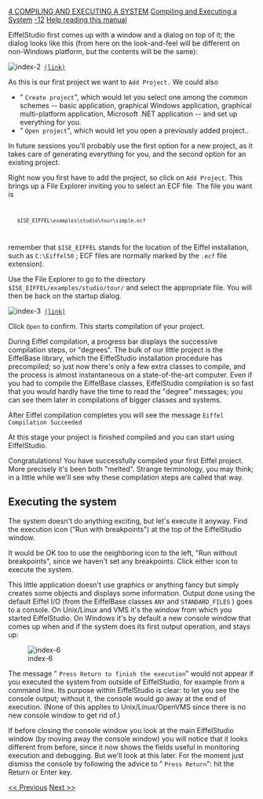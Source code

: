 [[Property:title|4 COMPILING AND EXECUTING A SYSTEM]]
[[Property:link_title|Compiling and Executing a System]]
[[Property:weight|-12]]
[[Help reading the EiffelStudio Guided Tour|Help reading this manual]]  

EiffelStudio first comes up with a window and a dialog on top of it; the dialog looks like this (from here on the look-and-feel will be different on non-Windows platform, but the contents will be the same):
 [[Image:index-2]] [[general/guided_tour/studio/index-2.png|(link)]]  
As this is our first project we want to <code> Add Project. </code> We could also 
* " <code> Create project </code>", which would let you select one among the common schemes -- basic application, graphical Windows application, graphical multi-platform application, Microsoft .NET application -- and set up everything for you. 
* " <code> Open project </code>", which would let you open a previously added project.. 

In future sessions you'll probably use the first option for a new project, as it takes care of generating everything for you, and the second option for an existing project.

Right now you first have to add the project, so click on <code>Add Project</code>. This brings up a File Explorer inviting you to select an ECF file. The file you want is 
<code>
	$ISE_EIFFEL\examples\studio\tour\simple.ecf
</code>

remember that <code> $ISE_EIFFEL </code> stands for the location of the Eiffel installation, such as <code> C:\Eiffel50 </code> ; ECF files are normally marked by the <code> .ecf </code> file extension). 

Use the File Explorer to go to the directory <code> $ISE_EIFFEL/examples/studio/tour/ </code> and select the appropriate file. You will then be back on the startup dialog. 
 [[Image:index-3]] [[general/guided_tour/studio/index-3.png|(link)]]  
Click <code> Open </code> to confirm. This starts compilation of your project. 

During Eiffel compilation, a progress bar displays the successive compilation steps, or "degrees". The bulk of our little project is the EiffelBase library, which the EiffelStudio installation procedure has precompiled; so just now there's only a few extra classes to compile, and the process is almost instantaneous on a state-of-the-art computer. Even if you had to compile the EiffelBase classes, EiffelStudio compilation is so fast that you would hardly have the time to read the "degree" messages; you can see them later in compilations of bigger classes and systems.

{{note| ''On an IBM Thinkpad, Pentium III 850 MHz, 256 MB, running Windows 2000 Professional, Eiffel compilation takes about 9 seconds for the entire Guided Tour system including non-precompiled EiffelBase. '' }}

After Eiffel compilation completes you will see the message
<code>	Eiffel Compilation Succeeded</code>

At this stage your project is finished compiled and you can start using EiffelStudio.

Congratulations! You have successfully compiled your first Eiffel project. More precisely it's been both "melted". Strange terminology, you may think; in a little while we'll see why these compilation steps are called that way.

==Executing the system==

The system doesn't do anything exciting, but let's execute it anyway. Find the execution icon ("Run with breakpoints") at the top of the EiffelStudio window.

It would be OK too to use the neighboring icon to the left, "Run without breakpoints", since we haven't set any breakpoints. Click either icon to execute the system.

This little application doesn't use graphics or anything fancy but simply creates some objects and displays some information. Output done using the default Eiffel I/O (from the EiffelBase classes <code> ANY </code> and <code> STANDARD_FILES </code> ) goes to a console. On Unix/Linux and VMS it's the window from which you started EiffelStudio. On Windows it's by default a new console window that comes up when and if the system does its first output operation, and stays up: 

[[Image:index-6]]

The message " <code> Press Return to finish the execution </code>" would not appear if you executed the system from outside of EiffelStudio, for example from a command line. Its purpose within EiffelStudio is clear: to let you see the console output; without it, the console would go away at the end of execution. (None of this applies to Unix/Linux/OpenVMS since there is no new console window to get rid of.) 

If before closing the console window you look at the main EiffelStudio window (by moving away the console window) you will notice that it looks different from before, since it now shows the fields useful in monitoring execution and debugging. But we'll look at this later. For the moment just dismiss the console by following the advice to " <code> Press Return </code>": hit the Return or Enter key. 

[[2 COPYING THE EXAMPLE FILES|<< Previous]]  [[5 A LOOK AT THE PROJECT DIRECTORY|Next >>]]  




